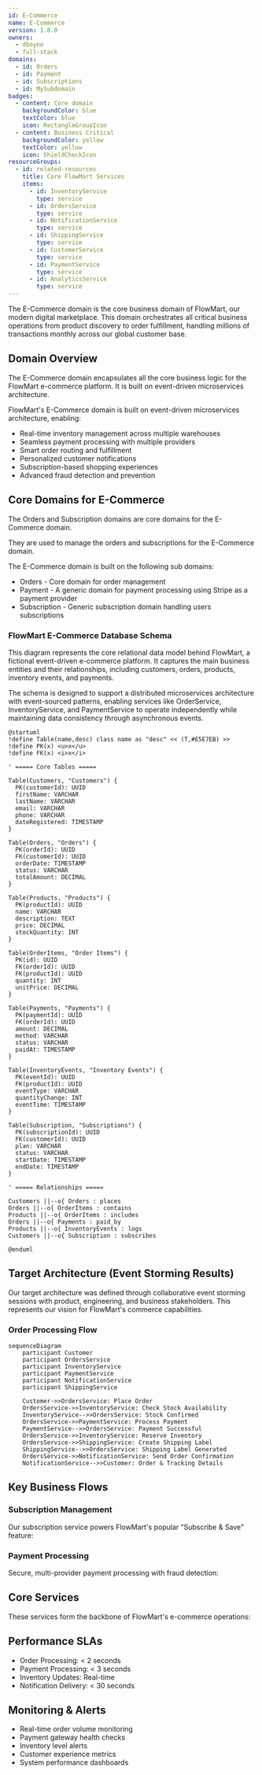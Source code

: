 ```yaml
---
id: E-Commerce
name: E-Commerce
version: 1.0.0
owners:
  - dboyne
  - full-stack
domains:
  - id: Orders
  - id: Payment
  - id: Subscriptions
  - id: MySubdomain
badges:
  - content: Core domain
    backgroundColor: blue
    textColor: blue
    icon: RectangleGroupIcon
  - content: Business Critical
    backgroundColor: yellow
    textColor: yellow
    icon: ShieldCheckIcon
resourceGroups:
  - id: related-resources
    title: Core FlowMart Services
    items:
      - id: InventoryService
        type: service
      - id: OrdersService
        type: service
      - id: NotificationService
        type: service
      - id: ShippingService
        type: service
      - id: CustomerService
        type: service
      - id: PaymentService
        type: service
      - id: AnalyticsService
        type: service
---
```



The E-Commerce domain is the core business domain of FlowMart, our modern digital marketplace. This domain orchestrates all critical business operations from product discovery to order fulfillment, handling millions of transactions monthly across our global customer base.



<Tiles>
    <Tile 
        icon="UserGroupIcon" 
        href="/docs/teams/full-stack" 
        title="Engineering Support" 
        description="Questions? Contact our full-stack team for technical support" 
    />
    <Tile 
        icon="RectangleGroupIcon" 
        href={`/visualiser/domains/${frontmatter.id}/${frontmatter.version}`} 
        title="Domain Architecture" 
        description="Explore our domain structure and service interactions" 
    />
    <Tile 
        icon="CircleStackIcon" 
        href={`#flowmart-e-commerce-database-schema`} 
        title="Database Schema" 
        description="Explore our database schema for the E-Commerce domain" 
    />
    <Tile 
        icon="RectangleGroupIcon" 
        href={`#target-architecture-event-storming-results`} 
        title="Target Architecture" 
        description="Explore our target architecture for the E-Commerce domain" 
    />
</Tiles>

## Domain Overview

The E-Commerce domain encapsulates all the core business logic for the FlowMart e-commerce platform. It is built on event-driven microservices architecture.

<NodeGraph mode="full" search="false" legend="false" />

FlowMart's E-Commerce domain is built on event-driven microservices architecture, enabling:
- Real-time inventory management across multiple warehouses
- Seamless payment processing with multiple providers
- Smart order routing and fulfillment
- Personalized customer notifications
- Subscription-based shopping experiences
- Advanced fraud detection and prevention

## Core Domains for E-Commerce

The <ResourceLink id="Orders" type="domain">Orders</ResourceLink> and <ResourceLink id="Subscriptions" type="domain">Subscription</ResourceLink> domains are core domains for the E-Commerce domain.

<span class="not-prose">They are used to manage the orders and subscriptions for the E-Commerce domain.</span>

<div class="grid grid-cols-2 gap-4 not-prose">
  <NodeGraph id="Orders" version="0.0.3" type="domain" />
  <NodeGraph id="Subscriptions" version="0.0.1" type="domain" />
</div>

The E-Commerce domain is built on the following sub domains:

- <ResourceLink id="Orders" type="domain">Orders</ResourceLink> - Core domain for order management
- <ResourceLink id="Payment" type="domain">Payment</ResourceLink> - A generic domain for payment processing using Stripe as a payment provider
- <ResourceLink id="Subscriptions" type="domain">Subscription</ResourceLink> - Generic subscription domain handling users subscriptions


### FlowMart E-Commerce Database Schema

This diagram represents the core relational data model behind FlowMart, a fictional event-driven e-commerce platform. It captures the main business entities and their relationships, including customers, orders, products, inventory events, and payments.

The schema is designed to support a distributed microservices architecture with event-sourced patterns, enabling services like OrderService, InventoryService, and PaymentService to operate independently while maintaining data consistency through asynchronous events.

```plantuml
@startuml
!define Table(name,desc) class name as "desc" << (T,#E5E7EB) >>
!define PK(x) <u>x</u>
!define FK(x) <i>x</i>

' ===== Core Tables =====

Table(Customers, "Customers") {
  PK(customerId): UUID
  firstName: VARCHAR
  lastName: VARCHAR
  email: VARCHAR
  phone: VARCHAR
  dateRegistered: TIMESTAMP
}

Table(Orders, "Orders") {
  PK(orderId): UUID
  FK(customerId): UUID
  orderDate: TIMESTAMP
  status: VARCHAR
  totalAmount: DECIMAL
}

Table(Products, "Products") {
  PK(productId): UUID
  name: VARCHAR
  description: TEXT
  price: DECIMAL
  stockQuantity: INT
}

Table(OrderItems, "Order Items") {
  PK(id): UUID
  FK(orderId): UUID
  FK(productId): UUID
  quantity: INT
  unitPrice: DECIMAL
}

Table(Payments, "Payments") {
  PK(paymentId): UUID
  FK(orderId): UUID
  amount: DECIMAL
  method: VARCHAR
  status: VARCHAR
  paidAt: TIMESTAMP
}

Table(InventoryEvents, "Inventory Events") {
  PK(eventId): UUID
  FK(productId): UUID
  eventType: VARCHAR
  quantityChange: INT
  eventTime: TIMESTAMP
}

Table(Subscription, "Subscriptions") {
  PK(subscriptionId): UUID
  FK(customerId): UUID
  plan: VARCHAR
  status: VARCHAR
  startDate: TIMESTAMP
  endDate: TIMESTAMP
}

' ===== Relationships =====

Customers ||--o{ Orders : places
Orders ||--o{ OrderItems : contains
Products ||--o{ OrderItems : includes
Orders ||--o{ Payments : paid_by
Products ||--o{ InventoryEvents : logs
Customers ||--o{ Subscription : subscribes

@enduml

```

## Target Architecture (Event Storming Results)

Our target architecture was defined through collaborative event storming sessions with product, engineering, and business stakeholders. This represents our vision for FlowMart's commerce capabilities.

<Miro boardId="uXjVIHCImos=/" moveToWidget="3074457347671667709" edit={false} />


### Order Processing Flow

```mermaid
sequenceDiagram
    participant Customer
    participant OrdersService
    participant InventoryService
    participant PaymentService
    participant NotificationService
    participant ShippingService

    Customer->>OrdersService: Place Order
    OrdersService->>InventoryService: Check Stock Availability
    InventoryService-->>OrdersService: Stock Confirmed
    OrdersService->>PaymentService: Process Payment
    PaymentService-->>OrdersService: Payment Successful
    OrdersService->>InventoryService: Reserve Inventory
    OrdersService->>ShippingService: Create Shipping Label
    ShippingService-->>OrdersService: Shipping Label Generated
    OrdersService->>NotificationService: Send Order Confirmation
    NotificationService-->>Customer: Order & Tracking Details
```

## Key Business Flows

### Subscription Management
Our subscription service powers FlowMart's popular "Subscribe & Save" feature:

<Flow id="CancelSubscription" version="latest" includeKey={false} mode="full" walkthrough={false} search={false} />

### Payment Processing
Secure, multi-provider payment processing with fraud detection:

<Flow id="PaymentFlow" version="latest" includeKey={false} />

## Core Services

These services form the backbone of FlowMart's e-commerce operations:

<ResourceGroupTable 
    id="related-resources" 
    limit={7} 
    showOwners={true} 
    description="Essential services powering our e-commerce platform" 
/>

## Performance SLAs

- Order Processing: < 2 seconds
- Payment Processing: < 3 seconds
- Inventory Updates: Real-time
- Notification Delivery: < 30 seconds

## Monitoring & Alerts

- Real-time order volume monitoring
- Payment gateway health checks
- Inventory level alerts
- Customer experience metrics
- System performance dashboards

<Footer />
